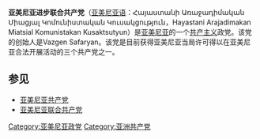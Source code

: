 '''亚美尼亚进步联合共产党'''（[[亚美尼亚语|亚美尼亚语]]：Հայաստանի Առաջադիմական Միացյալ Կոմունիստական Կուսակցություն，Hayastani Arajadimakan Miatsial Komunistakan Kusaktsutyun）是[[亚美尼亚|亚美尼亚]]的一个[[共产主义|共产主义]]政党。该党的创始人是Vazgen Safaryan。该党是目前获得亚美尼亚当局许可得以在亚美尼亚合法开展活动的三个共产党之一。

==参见==
*[[亚美尼亚共产党|亚美尼亚共产党]]
*[[亚美尼亚联合共产党|亚美尼亚联合共产党]]

{{亚美尼亚政党}}

[[Category:亚美尼亚政党|Category:亚美尼亚政党]]
[[Category:亚洲共产党|Category:亚洲共产党]]